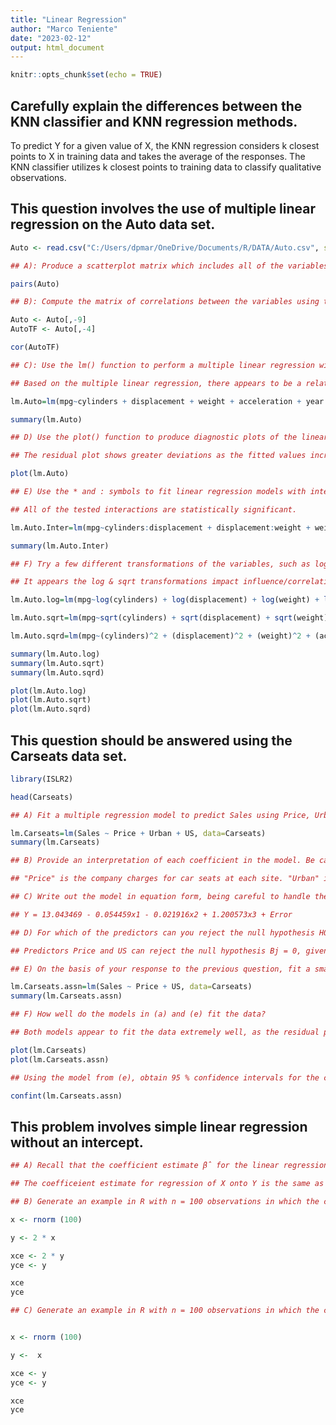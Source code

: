 ---
title: "Linear Regression"
author: "Marco Teniente"
date: "2023-02-12"
output: html_document
---

```{r setup, include=FALSE}
knitr::opts_chunk$set(echo = TRUE)
```

## Carefully explain the differences between the KNN classifier and KNN regression methods.

To predict Y for a given value of X, the KNN regression considers k closest points to X in training data and takes the average of the responses. The KNN classifier utilizes k closest points to training data to classify qualitative observations.

## This question involves the use of multiple linear regression on the Auto data set.

```{r Exercise 2}

Auto <- read.csv("C:/Users/dpmar/OneDrive/Documents/R/DATA/Auto.csv", stringsAsFactors = T)

## A): Produce a scatterplot matrix which includes all of the variables in the dataset.

pairs(Auto)

## B): Compute the matrix of correlations between the variables using the function cor().

Auto <- Auto[,-9]
AutoTF <- Auto[,-4]

cor(AutoTF)

## C): Use the lm() function to perform a multiple linear regression with mpg as the response and all other variables except name as the predictors. Use the summary() function to print the results. Comment on the output.

## Based on the multiple linear regression, there appears to be a relationship between the predictors and response. Weight, acceleration, year, and origin demonstrate the highest influence & significance. The coefficient for the year variable suggests a positive correlation between mpg. 

lm.Auto=lm(mpg~cylinders + displacement + weight + acceleration + year + origin, data=Auto)

summary(lm.Auto)

## D) Use the plot() function to produce diagnostic plots of the linear regression fit. Comment on any problems you see with the fit.

## The residual plot shows greater deviations as the fitted values increase. The leverage plot also identifies 3 observations with a higher than average leverage.

plot(lm.Auto)

## E) Use the * and : symbols to fit linear regression models with interaction effects. Do any interactions appear to be statistically significant?

## All of the tested interactions are statistically significant.

lm.Auto.Inter=lm(mpg~cylinders:displacement + displacement:weight + weight:acceleration + acceleration:year + year:origin, data=Auto)

summary(lm.Auto.Inter)

## F) Try a few different transformations of the variables, such as log(X), √X, X2. Comment on your findings.

## It appears the log & sqrt transformations impact influence/correlations of origin, acceleration, & displacement on mpg.

lm.Auto.log=lm(mpg~log(cylinders) + log(displacement) + log(weight) + log(acceleration) + log(year) + log(origin), data=Auto)

lm.Auto.sqrt=lm(mpg~sqrt(cylinders) + sqrt(displacement) + sqrt(weight) + sqrt(acceleration) + sqrt(year) + sqrt(origin), data=Auto)

lm.Auto.sqrd=lm(mpg~(cylinders)^2 + (displacement)^2 + (weight)^2 + (acceleration)^2 + (year)^2 + (origin)^2, data=Auto)

summary(lm.Auto.log)
summary(lm.Auto.sqrt)
summary(lm.Auto.sqrd)

plot(lm.Auto.log)
plot(lm.Auto.sqrt)
plot(lm.Auto.sqrd)
```

## This question should be answered using the Carseats data set.


```{r Exercise 3}
library(ISLR2)

head(Carseats)

## A) Fit a multiple regression model to predict Sales using Price, Urban, and US.

lm.Carseats=lm(Sales ~ Price + Urban + US, data=Carseats)
summary(lm.Carseats)

## B) Provide an interpretation of each coefficient in the model. Be careful—some of the variables in the model are qualitative!

## "Price" is the company charges for car seats at each site. "Urban" indicates whether the store is in an urban or rural location. "US" indicates whether the store is in the US or not.

## C) Write out the model in equation form, being careful to handle the qualitative variables properly.

## Y = 13.043469 - 0.054459x1 - 0.021916x2 + 1.200573x3 + Error

## D) For which of the predictors can you reject the null hypothesis H0 : βj = 0?

## Predictors Price and US can reject the null hypothesis Bj = 0, given their respective probabilities are less than the designated alpha, 0.05.

## E) On the basis of your response to the previous question, fit a smaller model that only uses the predictors for which there is evidence of association with the outcome. 

lm.Carseats.assn=lm(Sales ~ Price + US, data=Carseats)
summary(lm.Carseats.assn)

## F) How well do the models in (a) and (e) fit the data?

## Both models appear to fit the data extremely well, as the residual plots demonstrate a random spread, and the  Q-Q plots present almost identical fits.

plot(lm.Carseats)
plot(lm.Carseats.assn)

## Using the model from (e), obtain 95 % confidence intervals for the coefficient(s).

confint(lm.Carseats.assn)
```

## This problem involves simple linear regression without an intercept.

```{r Exercise 4}

## A) Recall that the coefficient estimate βˆ for the linear regression of Y onto X without an intercept is given by (3.38). Under what circumstance is the coefficient estimate for the regression of X onto Y the same as the coefficient estimate for the regression of Y onto X?

## The coefficeient estimate for regression of X onto Y is the same as Y onto XD when the observation is set to 1.

## B) Generate an example in R with n = 100 observations in which the coefficient estimate for the regression of X onto Y is different from the coefficient estimate for the regression of Y onto X.

x <- rnorm (100)

y <- 2 * x 

xce <- 2 * y
yce <- y

xce
yce

## C) Generate an example in R with n = 100 observations in which the coefficient estimate for the regression of X onto Y is the same as the coefficient estimate for the regression of Y onto X.


x <- rnorm (100)

y <-  x

xce <- y
yce <- y

xce
yce
```
